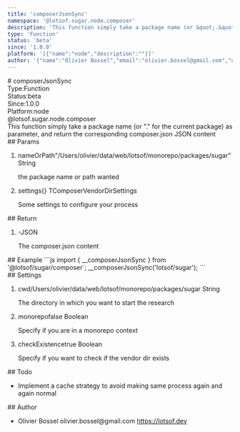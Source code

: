 ```yaml
---
title: 'composerJsonSync'
namespace: '@lotsof.sugar.node.composer'
description: 'This function simply take a package name (or &quot;.&quot; for the current package) as parameter, and return the corresponding composer.json JSON content'
type: 'Function'
status: 'beta'
since: '1.0.0'
platform: '[{"name":"node","description":""}]'
author: '{"name":"Olivier Bossel","email":"olivier.bossel@gmail.com","url":"https://lotsof.dev"}'
---
```

<div class="docmap-mdx">
# composerJsonSync
<div class="_metas">
<div class="_type"><span class="_type-label">Type:</span><span class="_type-value">Function</span></div>
<div class="_status"><span class="_status-label">Status:</span><span class="_status-value -beta">beta</span></div>
<div class="_since"><span class="_since-label">Since:</span><span class="_since-value">1.0.0</span></div>
<div class="_platform"><span class="_platform-label">Platform:</span><span class="_platform-value -node">node</span></div>
</div>
<div class="_namespace">@lotsof.sugar.node.composer</div>
<div class="_description typo-lead typo-format">
This function simply take a package name (or &quot;.&quot; for the current package) as parameter, and return the corresponding
composer.json JSON content
</div>
<div class="_params">
## Params
<ol class="_list">
<li class="_item">
<span class="_name">nameOrPath</span><span class="_default">&quot;&sol;Users&sol;olivier&sol;data&sol;web&sol;lotsof&sol;monorepo&sol;packages&sol;sugar&quot;</span> <span class="_type">String</span>
<p class="_description">the package name or path wanted</p>
</li>
<li class="_item">
<span class="_name">settings</span><span class="_default">&lcub;&rcub;</span> <span class="_type">TComposerVendorDirSettings</span>
<p class="_description">Some settings to configure your process</p>
</li>
</ol>
</div>
<div class="_return">
## Return
<ol class="_list">
<li class="_item">
<span class="_default">-</span><span class="_type">JSON</span>
<p class="_description">The composer&period;json content</p>
</li>
</ol>
</div>
<div class="_examples">
## Example
```js
import { __composerJsonSync } from '@lotsof/sugar/composer`;
__composerJsonSync('lotsof/sugar');
```
</div>
<div class="_settings">
## Settings
<ol class="_list">
<li class="_item">
<span class="_name">cwd</span><span class="_default">&sol;Users&sol;olivier&sol;data&sol;web&sol;lotsof&sol;monorepo&sol;packages&sol;sugar</span> <span class="_type">String</span>
<p class="_description">The directory in which you want to start the research</p>
</li>
<li class="_item">
<span class="_name">monorepo</span><span class="_default">false</span> <span class="_type">Boolean</span>
<p class="_description">Specify if you are in a monorepo context</p>
</li>
<li class="_item">
<span class="_name">checkExistence</span><span class="_default">true</span> <span class="_type">Boolean</span>
<p class="_description">Specify if you want to check if the vendor dir exists</p>
</li>
</ol>
</div>
<div class="_todo">
## Todo
<ul class="_list">
<li class="_item">
<span class="_description">Implement a cache strategy to avoid making same process again and again</span>
<span class="_priority -normal">normal</span>
</li>
</ul>
</div>
<div class="_author">
## Author
<ul class="_list">
<li class="_item">
<span class="_name">Olivier Bossel</span>
<span class="_email">olivier.bossel@gmail.com</span>
<a href="https://lotsof.dev" target="_blank" class="_url">https://lotsof.dev</a>
</li>
</ul>
</div>
</div>
